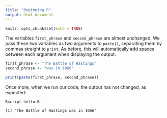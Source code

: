 ```yaml
---
title: "Beginning R"
output: html_document
---
```


```r
knitr::opts_chunk$set(echo = TRUE)
```

The variables `first_phrase` and `second_phrase` are almost unchanged. 
We pass these two variables as two arguments to `paste()`, separating them by commas
straight to `print`. As before, this will automatically add spaces between each argument 
when displaying the output.

```R
first_phrase <- "The Battle of Hastings"
second_phrase <- "was in 1066"

print(paste(first_phrase, second_phrase))
```

Once more, when we run our code, the output has not changed, as expected:

```
Rscript hello.R

[1] "The Battle of Hastings was in 1066"
```

